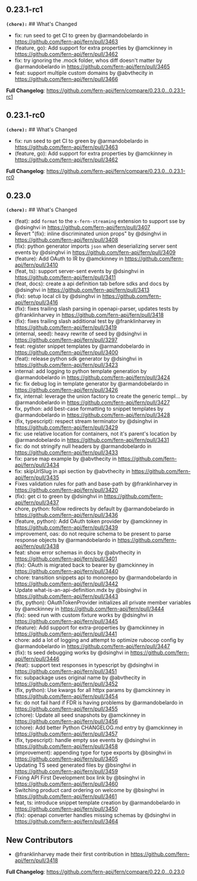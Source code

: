 ## 0.23.1-rc1
**`(chore):`** ## What's Changed
* fix: run seed to get CI to green by @armandobelardo in https://github.com/fern-api/fern/pull/3463
* (feature, go): Add support for extra properties by @amckinney in https://github.com/fern-api/fern/pull/3462
* fix: try ignoring the .mock folder, whos diff doesn't matter by @armandobelardo in https://github.com/fern-api/fern/pull/3465
* feat: support multiple custom domains by @abvthecity in https://github.com/fern-api/fern/pull/3466


**Full Changelog**: https://github.com/fern-api/fern/compare/0.23.0...0.23.1-rc1

## 0.23.1-rc0
**`(chore):`** ## What's Changed
* fix: run seed to get CI to green by @armandobelardo in https://github.com/fern-api/fern/pull/3463
* (feature, go): Add support for extra properties by @amckinney in https://github.com/fern-api/fern/pull/3462


**Full Changelog**: https://github.com/fern-api/fern/compare/0.23.0...0.23.1-rc0

## 0.23.0
**`(chore):`** ## What's Changed
* (feat): add `format` to the `x-fern-streaming` extension to support sse by @dsinghvi in https://github.com/fern-api/fern/pull/3407
* Revert "(fix): inline discriminated union props" by @dsinghvi in https://github.com/fern-api/fern/pull/3408
* (fix): python generator imports `json` when deserializing server sent events by @dsinghvi in https://github.com/fern-api/fern/pull/3409
* (feature): Add OAuth to IR by @amckinney in https://github.com/fern-api/fern/pull/3410
* (feat, ts): support server-sent events by @dsinghvi in https://github.com/fern-api/fern/pull/3411
* (feat, docs): create a api definition tab before sdks and docs by @dsinghvi in https://github.com/fern-api/fern/pull/3413
* (fix): setup local cli by @dsinghvi in https://github.com/fern-api/fern/pull/3416
* (fix): fixes trailing slash parsing in openapi-parser, updates tests by @franklinharvey in https://github.com/fern-api/fern/pull/3418
* (fix): fixes trailing slash additional test by @franklinharvey in https://github.com/fern-api/fern/pull/3419
* (internal, seed): heavy rewrite of seed by @dsinghvi in https://github.com/fern-api/fern/pull/3297
* feat: register snippet templates by @armandobelardo in https://github.com/fern-api/fern/pull/3400
* (feat): release python sdk generator by @dsinghvi in https://github.com/fern-api/fern/pull/3423
* internal: add logging to python template generation by @armandobelardo in https://github.com/fern-api/fern/pull/3424
* fix: fix debug log in template generator by @armandobelardo in https://github.com/fern-api/fern/pull/3426
* fix, internal: leverage the union factory to create the generic templ… by @armandobelardo in https://github.com/fern-api/fern/pull/3427
* fix, python: add best-case formatting to snippet templates by @armandobelardo in https://github.com/fern-api/fern/pull/3428
* (fix, typescript): respect stream terminator by @dsinghvi in https://github.com/fern-api/fern/pull/3429
* fix: use relative location for containers, not it's parent's location by @armandobelardo in https://github.com/fern-api/fern/pull/3431
* fix: do not stringify null headers by @armandobelardo in https://github.com/fern-api/fern/pull/3433
* fix: parse map example by @abvthecity in https://github.com/fern-api/fern/pull/3434
* fix: skipUrlSlug in api section by @abvthecity in https://github.com/fern-api/fern/pull/3435
* Fixes validation rules for path and base-path by @franklinharvey in https://github.com/fern-api/fern/pull/3420
* (fix): get ci to green by @dsinghvi in https://github.com/fern-api/fern/pull/3437
* chore, python: follow redirects by default by @armandobelardo in https://github.com/fern-api/fern/pull/3436
* (feature, python): Add OAuth token provider by @amckinney in https://github.com/fern-api/fern/pull/3439
* improvement, oas: do not require schema to be present to parse response objects by @armandobelardo in https://github.com/fern-api/fern/pull/3438
* feat: show error schemas in docs by @abvthecity in https://github.com/fern-api/fern/pull/3401
* (fix): OAuth is migrated back to bearer by @amckinney in https://github.com/fern-api/fern/pull/3440
* chore: transition snippets api to monorepo by @armandobelardo in https://github.com/fern-api/fern/pull/3442
* Update what-is-an-api-definition.mdx by @bsinghvi in https://github.com/fern-api/fern/pull/3443
* (fix, python): OAuthTokenProvider initializes all private member variables by @amckinney in https://github.com/fern-api/fern/pull/3444
* (fix): seed run with custom fixture works by @dsinghvi in https://github.com/fern-api/fern/pull/3445
* (feature): Add support for extra-properties by @amckinney in https://github.com/fern-api/fern/pull/3441
* chore: add a lot of logging and attempt to optimize rubocop config by @armandobelardo in https://github.com/fern-api/fern/pull/3447
* (fix): ts seed debugging works by @dsinghvi in https://github.com/fern-api/fern/pull/3446
* (feat): support text responses in typescript by @dsinghvi in https://github.com/fern-api/fern/pull/3451
* fix: subpackage uses original name by @abvthecity in https://github.com/fern-api/fern/pull/3452
* (fix, python): Use kwargs for all httpx params by @amckinney in https://github.com/fern-api/fern/pull/3454
* fix: do not fail hard if FDR is having problems by @armandobelardo in https://github.com/fern-api/fern/pull/3455
* (chore): Update all seed snapshots by @amckinney in https://github.com/fern-api/fern/pull/3456
* (chore): Add better Python CHANGELOG.md entry by @amckinney in https://github.com/fern-api/fern/pull/3457
* (fix, typescript): handle empty sse events by @dsinghvi in https://github.com/fern-api/fern/pull/3458
* (improvement): appending type for type exports by @bsinghvi in https://github.com/fern-api/fern/pull/3405
* Updating TS seed generated files by @bsinghvi in https://github.com/fern-api/fern/pull/3459
* Fixing API First Development box link by @bsinghvi in https://github.com/fern-api/fern/pull/3460
* Switching product card ordering on welcome by @bsinghvi in https://github.com/fern-api/fern/pull/3461
* feat, ts: introduce snippet template creation by @armandobelardo in https://github.com/fern-api/fern/pull/3450
* (fix): openapi converter handles missing schemas by @dsinghvi in https://github.com/fern-api/fern/pull/3464

## New Contributors
* @franklinharvey made their first contribution in https://github.com/fern-api/fern/pull/3418

**Full Changelog**: https://github.com/fern-api/fern/compare/0.22.0...0.23.0

